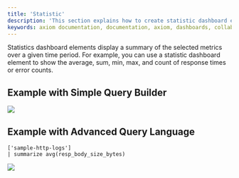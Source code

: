 ```yaml
---
title: 'Statistic'
description: 'This section explains how to create statistic dashboard elements and add them to your dashboard.'
keywords: axiom documentation, documentation, axiom, dashboards, collaboration, queries, visualizations, filters, charts, simple query builder, advanced query builder
---
```


Statistics dashboard elements display a summary of the selected metrics over a given time period. For example, you can use a statistic dashboard element to show the average, sum, min, max, and count of response times or error counts.

## Example with Simple Query Builder

<Frame>
  <img src="/doc-assets/shots/simple-chart-statistic-1.png" />
</Frame>

## Example with Advanced Query Language

```kusto
['sample-http-logs']
| summarize avg(resp_body_size_bytes)
```

<Frame>
  <img src="/doc-assets/shots/apl-chart-statistic-2.png" />
</Frame>